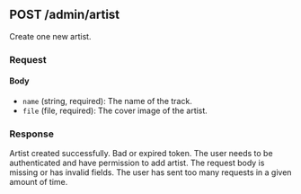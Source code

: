 
## POST /admin/artist

Create one new artist.

### Request

#### Body

- `name` (string, required): The name of the track.
- `file` (file, required): The cover image of the artist.

### Response

<Tabs>
  <TabItem value="200" label="200" default>
    Artist created successfully.
  </TabItem>
  <TabItem value="401" label="401">
    Bad or expired token. The user needs to be authenticated and have permission
    to add artist.
  </TabItem>
  <TabItem value="422" label="422">
    The request body is missing or has invalid fields.
  </TabItem>
  <TabItem value="429" label="429">
    The user has sent too many requests in a given amount of time.
  </TabItem>
</Tabs>

